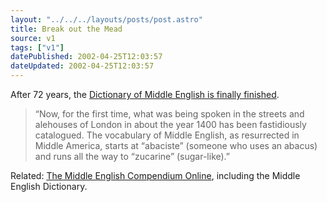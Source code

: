 ```yaml
---
layout: "../../../layouts/posts/post.astro"
title: Break out the Mead
source: v1
tags: ["v1"]
datePublished: 2002-04-25T12:03:57
dateUpdated: 2002-04-25T12:03:57
---
```


After 72 years, the [Dictionary of Middle English is finally finished][1].

> &#8220;Now, for the first time, what was being spoken in the streets and alehouses of London in about the year 1400 has been fastidiously catalogued. The vocabulary of Middle English, as resurrected in Middle America, starts at &#8220;abaciste&#8221; (someone who uses an abacus) and runs all the way to &#8220;zucarine&#8221; (sugar-like).&#8221;

Related: [The Middle English Compendium Online][2], including the Middle English Dictionary.

[1]: http://www.thetimes.co.uk/article/0,,7-277883,00.html "Canterbury Toils article at The Times"
[2]: http://ets.umdl.umich.edu/m/mec/ "online version of The Middle English Compendium, including the Middle English Dictionary"
